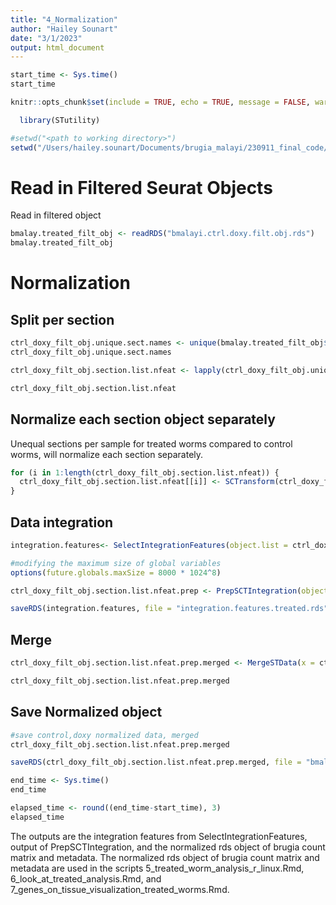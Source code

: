 ```yaml
---
title: "4_Normalization"
author: "Hailey Sounart"
date: "3/1/2023"
output: html_document
---
```


```r

start_time <- Sys.time()
start_time
```

```r
knitr::opts_chunk$set(include = TRUE, echo = TRUE, message = FALSE, warning =FALSE)
```

```r
  library(STutility)
```

```r

#setwd("<path to working directory>")
setwd("/Users/hailey.sounart/Documents/brugia_malayi/230911_final_code/r_scripts_treated_worms")

``` 

# Read in Filtered Seurat Objects

Read in filtered object
``` r

bmalay.treated_filt_obj <- readRDS("bmalayi.ctrl.doxy.filt.obj.rds")
bmalay.treated_filt_obj

```

# Normalization

## Split per section

```r

ctrl_doxy_filt_obj.unique.sect.names <- unique(bmalay.treated_filt_obj$sample_section)
ctrl_doxy_filt_obj.unique.sect.names

ctrl_doxy_filt_obj.section.list.nfeat <- lapply(ctrl_doxy_filt_obj.unique.sect.names, function(i){SubsetSTData(bmalay.treated_filt_obj, expression = (sample_section == i))})

ctrl_doxy_filt_obj.section.list.nfeat
```

## Normalize each section object separately

Unequal sections per sample for treated worms compared to control worms, will normalize each section separately.
```r

for (i in 1:length(ctrl_doxy_filt_obj.section.list.nfeat)) {
  ctrl_doxy_filt_obj.section.list.nfeat[[i]] <- SCTransform(ctrl_doxy_filt_obj.section.list.nfeat[[i]], vars.to.regress = "nFeature_RNA", return.only.var.genes = FALSE)
}

```

## Data integration
```r

integration.features<- SelectIntegrationFeatures(object.list = ctrl_doxy_filt_obj.section.list.nfeat, nfeatures = 7000)

#modifying the maximum size of global variables
options(future.globals.maxSize = 8000 * 1024^8)

ctrl_doxy_filt_obj.section.list.nfeat.prep <- PrepSCTIntegration(object.list = ctrl_doxy_filt_obj.section.list.nfeat, anchor.features = integration.features, verbose = FALSE)

```

```r

saveRDS(integration.features, file = "integration.features.treated.rds")

```

## Merge

``` r

ctrl_doxy_filt_obj.section.list.nfeat.prep.merged <- MergeSTData(x = ctrl_doxy_filt_obj.section.list.nfeat.prep[[1]], y = ctrl_doxy_filt_obj.section.list.nfeat.prep[2:length(ctrl_doxy_filt_obj.section.list.nfeat.prep)], merge.data = TRUE)

ctrl_doxy_filt_obj.section.list.nfeat.prep.merged

```

## Save Normalized object

```r

#save control,doxy normalized data, merged
ctrl_doxy_filt_obj.section.list.nfeat.prep.merged

saveRDS(ctrl_doxy_filt_obj.section.list.nfeat.prep.merged, file = "bmalay.treated.normalized.obj.rds")

```

```r

end_time <- Sys.time()
end_time
```

```r

elapsed_time <- round((end_time-start_time), 3)
elapsed_time
```

The outputs are the integration features from SelectIntegrationFeatures, output of PrepSCTIntegration, and the normalized rds object of brugia count matrix and metadata. The normalized rds object of brugia count matrix and metadata are used in the scripts 5_treated_worm_analysis_r_linux.Rmd, 6_look_at_treated_analysis.Rmd, and 7_genes_on_tissue_visualization_treated_worms.Rmd.